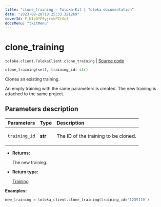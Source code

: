 ```yaml
---
title: "clone_training — Toloka-Kit | Toloka documentation"
date: "2023-08-28T10:25:33.321269"
coverId: F_bIcOYF9yjrxkPZrXc3
docsMenu: "tkitMenu"
---
```


# clone_training

`toloka.client.TolokaClient.clone_training` | [Source code](https://github.com/Toloka/toloka-kit/blob/v1.2.1/src/client/__init__.py#L1942)

```python
clone_training(self, training_id: str)
```

Clones an existing training.

An empty training with the same parameters is created.
The new training is attached to the same project.

## Parameters description

| Parameters | Type | Description |
| :----------| :----| :-----------|
`training_id`|**str**|<p>The ID of the training to be cloned.</p>

* **Returns:**

  The new training.

* **Return type:**

  [Training](/docs/toloka-kit/reference/toloka.client.training.Training)

**Examples:**

```python
new_training = toloka_client.clone_training(training_id='1239110')
```